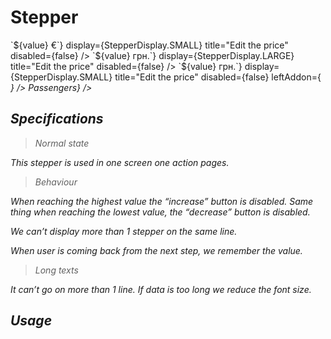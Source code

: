 

<Meta title="Widgets/Stepper" />

# **Stepper**

<Canvas>
  <Story name="Default">
    <Stepper
      name="stepper1"
      min={Number.MIN_SAFE_INTEGER}
      max={Number.MAX_SAFE_INTEGER}
      step={2}
      value={5}
      increaseLabel="Increment"
      decreaseLabel="Decrement"
      display={StepperDisplay.SMALL}
      title="Number of seats"
      disabled={false}
    />
  </Story>
  <Story name="with formatted value">
    <Stepper
      name="stepper2"
      min={0}
      max={10}
      step={2}
      value={5}
      increaseLabel="Increment"
      decreaseLabel="Decrement"
      format={value => `${value} €`}
      display={StepperDisplay.SMALL}
      title="Edit the price"
      disabled={false}
    />
  </Story>
  <Story name="with large formatted value">
    <Stepper
      name="stepper3"
      min={0}
      max={99999}
      step={100}
      value={8400}
      increaseLabel="Increment"
      decreaseLabel="Decrement"
      format={value => `${value} грн.`}
      display={StepperDisplay.LARGE}
      title="Edit the price"
      disabled={false}
    />
  </Story>
  <Story name="with itinerary leftAddon">
    <Stepper
      name="stepper4"
      min={0}
      max={99999}
      step={100}
      value={8400}
      increaseLabel="Increment"
      decreaseLabel="Decrement"
      format={value => `${value} грн.`}
      display={StepperDisplay.SMALL}
      title="Edit the price"
      disabled={false}
      leftAddon={<Itinerary small><Address label="Paris" /><Address label="Nantes" /></Itinerary>}
    />
  </Story>
  <Story name="with text leftAddon">
    <Stepper
      name="stepper5"
      min={1}
      max={8}
      step={1}
      value={3}
      increaseLabel="Increment"
      decreaseLabel="Decrement"
      display={StepperDisplay.SMALL}
      title="Edit passengers count"
      disabled={false}
      leftAddon={<TextTitle>Passengers</TextTitle>}
    />
  </Story>
</Canvas>

## Specifications

> Normal state

This stepper is used in one screen one action pages.

> Behaviour

When reaching the highest value the “increase” button is disabled. Same thing when reaching the lowest value, the “decrease” button is disabled.

We can’t display more than 1 stepper on the same line.

When user is coming back from the next step, we remember the value.

> Long texts

It can’t go on more than 1 line. If data is too long we reduce the font size.

## Usage

```jsx
import { Stepper } from '@blablacar/ui-library/build/stepper'

<Stepper
  name="price"
  min={1}
  max={100}
  step={2}
  value={5}
  increaseLabel="Increment"
  decreaseLabel="Decrement"
  format={value => `${value} €`}
  onChange={onChange}
  display={StepperDisplay.SMALL}
  title="Edit the price"
/>
```

<ArgsTable of={Stepper} />
